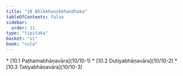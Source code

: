 ```yaml
---
title: "10 Bhikkhunikkhandhaka"
tableOfContents: false
sidebar:
  order: 11
type: "tipitaka"
basket: "vi"
book: "cula"
---
```



<DynamicBreadcrumb />



<TableOfContents book="cula" section="10">
* [10.1 Paṭhamabhāṇavāra](10/10-1)
* [10.2 Dutiyabhāṇavāra](10/10-2)
* [10.3 Tatiyabhāṇavāra](10/10-3)
</TableOfContents>